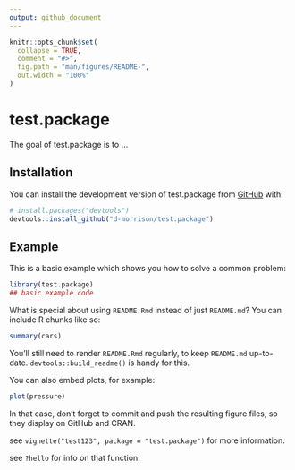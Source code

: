 ```yaml
---
output: github_document
---
```


<!-- README.md is generated from README.Rmd. Please edit that file -->

```r
knitr::opts_chunk$set(
  collapse = TRUE,
  comment = "#>",
  fig.path = "man/figures/README-",
  out.width = "100%"
)
```

# test.package

<!-- badges: start -->
<!-- badges: end -->

The goal of test.package is to ...

## Installation

You can install the development version of test.package from [GitHub](https://github.com/) with:

``` r
# install.packages("devtools")
devtools::install_github("d-morrison/test.package")
```

## Example

This is a basic example which shows you how to solve a common problem:

```r
library(test.package)
## basic example code
```

What is special about using `README.Rmd` instead of just `README.md`? You can include R chunks like so:

```r
summary(cars)
```

You'll still need to render `README.Rmd` regularly, to keep `README.md` up-to-date. `devtools::build_readme()` is handy for this.

You can also embed plots, for example:

```r
plot(pressure)
```

In that case, don't forget to commit and push the resulting figure files, so they display on GitHub and CRAN.

see `vignette("test123", package = "test.package")` for more information.

see `?hello` for info on that function.
